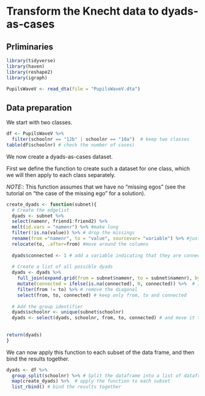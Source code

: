 # Transform the Knecht data to dyads-as-cases

## Prliminaries

```r
library(tidyverse)
library(haven)
library(reshape2)
library(igraph)
```


```r
PupilsWaveV <- read_dta(file = "PupilsWaveV.dta")
```


## Data preparation



We start with two classes.

```r
df <- PupilsWaveV %>% 
  filter(schoolnr == "12b" | schoolnr == "10a")  # keep two classes
table(df$schoolnr) # check the number of cases)
```

We now create a dyads-as-cases dataset.

First we define the function to create such a dataset for one class, which we will then apply to each class separately.

*NOTE:*: This function assumes that we have no "missing egos" (see the tutorial on "the case of the missing ego" for a solution).

```r
create_dyads <- function(subnet){
  # Create the edgelist
  dyads <- subnet %>% 
  select(namenr, friend1:friend2) %>% 
  melt(id.vars = "namenr") %>% #make long
  filter(!is.na(value)) %>% # drop the missings
  rename(from ="namenr", to = "value", sourcevar= "variable") %>% #just nice for interpretation
  relocate(to, .after=from) #move around the columns
  
  dyads$connected <- 1 # add a variable indicating that they are connected
  
  # Create a list of all possible dyads
  dyads <- dyads %>% 
    full_join(expand.grid(from = subnet$namenr, to = subnet$namenr), by = c("from", "to")) %>% # create a list of all combinations of nodes, and match this to whether they are connected
    mutate(connected = ifelse(is.na(connected), 0, connected)) %>%  # if there is no connection, set connected to 0
    filter(from != to) %>% # remove the diagonal
    select(from, to, connected) # keep only from, to and connected
  
  # Add the group identifier
  dyads$schoolnr <- unique(subnet$schoolnr)
  dyads <- select(dyads, schoolnr, from, to, connected) # and move it to the front for convenience
  
  
return(dyads)
}
```

We can now apply this function to each subset of the data frame, and then bind the results together.

```r
dyads <- df %>% 
  group_split(schoolnr) %>% # Split the dataframe into a list of dataframes, one for each value of schoolnr
  map(create_dyads) %>%  # apply the function to each subset
  list_rbind() # bind the results together
```


